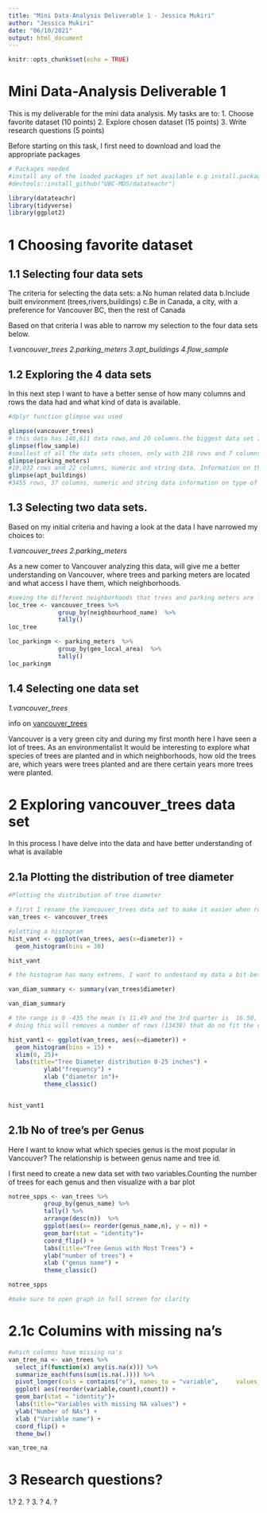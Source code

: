 ```yaml
---
title: "Mini Data-Analysis Deliverable 1 - Jessica Mukiri"
author: "Jessica Mukiri"
date: "06/10/2021"
output: html_document
---
```


```r
knitr::opts_chunk$set(echo = TRUE)
```

# Mini Data-Analysis Deliverable 1

This is my deliverable for the mini data analysis. My tasks are to:
1. Choose favorite dataset (10 points)
2. Explore chosen dataset (15 points)
3. Write research questions (5 points)

Before starting on this task, I first need to download and load the appropriate packages

```r
# Packages needed
#install any of the loaded packages if not available e.g install.packages("devtools")
#devtools::install_github("UBC-MDS/datateachr")

library(datateachr)
library(tidyverse)
library(ggplot2)
```

# 1 Choosing favorite dataset

## 1.1 Selecting four data sets

The criteria for selecting the data sets:
 a.No human related data
 b.Include built environment (trees,rivers,buildings)
 c.Be in Canada, a city, with a preference for Vancouver BC, then the rest of Canada
 
Based on that criteria I was able to narrow my selection to the four data sets below. 

*1.vancouver_trees*
*2.parking_meters*
*3.apt_buildings*
*4.flow_sample*

## 1.2 Exploring the 4 data sets 
In this next step I want to have a better sense of how many columns and rows the data had and what kind of data is available. 

```r
#dplyr function glimpse was used 

glimpse(vancouver_trees)
# this data has 146,611 data rows,and 20 columns.the biggest data set I have chosen, interesting to see the very detailed data on spps name, location, diameter.(date, numeric and string data)
glimpse(flow_sample)
#smallest of all the data sets chosen, only with 218 rows and 7 columns mostly (numeric and string)
glimpse(parking_meters)
#10,032 rows and 22 columns, numeric and string data. Information on the location, payment method collected
glimpse(apt_buildings)
#3455 rows, 37 columns, numeric and string data information on type of building, year built present 
```
## 1.3 Selecting two data sets. 
Based on my initial criteria and having a look at the data I have narrowed my choices to:

*1.vancouver_trees*
*2.parking_meters*

As a new comer to Vancouver analyzing this data, will give me a better understanding on Vancouver, where trees and parking meters are located and what access I have them, which neighborhoods. 

```r
#seeing the different neighborhoods that trees and parking meters are located 
loc_tree <- vancouver_trees %>% 
              group_by(neighbourhood_name)  %>% 
              tally()  
loc_tree

loc_parkingm <- parking_meters  %>% 
              group_by(geo_local_area)  %>% 
              tally()  
loc_parkingm
```

## 1.4 Selecting one data set

*1.vancouver_trees*

info on [vancouver_trees](https://opendata.vancouver.ca/explore/dataset/street-trees/information/?disjunctive.species_name&disjunctive.common_name&disjunctive.height_range_id)

Vancouver is a very green city and during my first month here I have seen a lot of trees. As an environmentalist It would be interesting to explore what species of trees are planted and in which neighborhoods, how old the trees are, which years were trees planted and are there certain years more trees were planted. 

# 2 Exploring vancouver_trees data set

In this process I have delve into the data and have better understanding of what is available

## 2.1a Plotting the distribution of tree diameter
```r
#Plotting the distribution of tree diameter

# first I rename the Vancouver_trees data set to make it easier when running analysis 
van_trees <- vancouver_trees

#plotting a histogram
hist_vant <- ggplot(van_trees, aes(x=diameter)) +
  geom_histogram(bins = 30)

hist_vant

# the histogram has many extrems, I want to undestand my data a bit better to understand the range

van_diam_summary <- summary(van_trees$diameter)

van_diam_summary

# the range is 0 -435 the mean is 11.49 and the 3rd quarter is  16.50, to visualize this, I will set my x lim to 25 to visualize the histogram again
# doing this will removes a number of rows (13438) that do no fit the criteria but gives a better visualization of diameter of 90% of the trees in the city (13438/146611 * 100)

hist_vant1 <- ggplot(van_trees, aes(x=diameter)) +
  geom_histogram(bins = 15) +
  xlim(0, 25)+
  labs(title="Tree Diameter distribution 0-25 inches") +
          ylab("frequency") +
          xlab ("diameter in")+
          theme_classic()


hist_vant1

```

## 2.1b No of tree's per Genus

Here I want to know what which species genus is the most popular in Vancouver? The relationship is between genus name and tree id.

I first need to create a new data set with two variables.Counting the number of trees for each genus and then visualize with a bar plot

```r

notree_spps <- van_trees %>% 
          group_by(genus_name) %>% 
          tally() %>% 
          arrange(desc(n))  %>% 
          ggplot(aes(x= reorder(genus_name,n), y = n)) + 
          geom_bar(stat = "identity")+
          coord_flip() +
          labs(title="Tree Genus with Most Trees") +
          ylab("number of trees") +
          xlab ("genus name") +
          theme_classic()

notree_spps

#make sure to open graph in full screen for clarity
```
# 2.1c Columins with missing na's

```r
#which columns have missing na's
van_tree_na <- van_trees %>% 
  select_if(function(x) any(is.na(x))) %>% 
  summarize_each(funs(sum(is.na(.)))) %>% 
  pivot_longer(cols = contains("e"), names_to = "variable",     values_to = "count") %>% 
  ggplot( aes(reorder(variable,count),count)) + 
  geom_bar(stat = "identity")+
  labs(title="Variables with missing NA values") +
  ylab("Number of NAs") +
  xlab ("Variable name") +
  coord_flip() +
  theme_bw()

van_tree_na
```

# 3 Research questions? 

1.? 
2. ?
3. ?
4.  ?